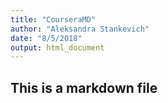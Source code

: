 ```yaml
---
title: "CourseraMD"
author: "Aleksandra Stankevich"
date: "8/5/2018"
output: html_document
---
```


## This is a markdown file
